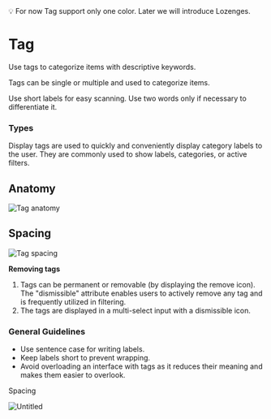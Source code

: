 

<Meta of={TagStories} />


<aside>
  💡 For now Tag support only one color. Later we will introduce Lozenges.

</aside>

# Tag

Use tags to categorize items with descriptive keywords.

Tags can be single or multiple and used to categorize items.

Use short labels for easy scanning. Use two words only if necessary to differentiate it.

### Types

Display tags are used to quickly and conveniently display category labels to the user. They are commonly used to show labels, categories, or active filters.

## Anatomy

![Tag anatomy](./docs/tag-anatomy.png)


## Spacing
![Tag spacing](./docs/tag-spacing.png)

**Removing tags**

1. Tags can be permanent or removable (by displaying the remove icon). The "dismissible" attribute enables users to actively remove any tag and is frequently utilized in filtering.
2. The tags are displayed in a multi-select input with a dismissible icon.

### General Guidelines

- Use sentence case for writing labels.
- Keep labels short to prevent wrapping.
- Avoid overloading an interface with tags as it reduces their meaning and makes them easier to overlook.

Spacing

![Untitled](https://s3-us-west-2.amazonaws.com/secure.notion-static.com/7162699f-8a84-494a-ae1a-900f5ece849e/Untitled.png)
